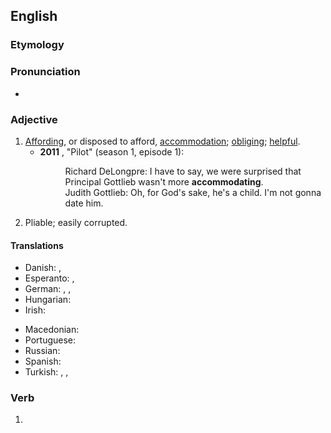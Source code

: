 ==English==

===Etymology===
{{suffix|en|accommodate|ing}}

===Pronunciation===
* {{IPA|en|/ə.ˈkɒm.ə.ˌdeɪ.tɪŋ/}}

===Adjective===
{{en-adj}}

# [[affording|Affording]], or disposed to afford, [[accommodation]]; [[obliging]]; [[helpful]].
#* '''2011''' ''{{w|Allen Gregory}}'', "Pilot" (season 1, episode 1):
#*: Richard DeLongpre: I have to say, we were surprised that Principal Gottlieb wasn't more '''accommodating'''.
#*: Judith Gottlieb: Oh, for God's sake, he's a child. I'm not gonna date him.
# Pliable; easily corrupted. <!--Chambers 1908-->

====Translations====
{{trans-top|affording accommodation}}
* Danish: {{t|da|hjælpsom}}, {{t|da|imødekommende}}
* Esperanto: {{t|eo|cedema}}, {{t|eo|akomodiĝema}}
* German: {{t+|de|entgegenkommend}}, {{t+|de|gefällig}}, {{t+|de|zuvorkommend}}
* Hungarian: {{t+|hu|előzékeny}}
* Irish: {{t|ga|áiseach}} {{qualifier|of person}}
{{trans-mid}}
* Macedonian: {{t|mk|пресретлив|m}}
* Portuguese: {{t|pt|acomodante}}
* Russian: {{t+|ru|приветливый|m}}
* Spanish: {{t+|es|acomodadizo}}
* Turkish: {{t+|tr|uysal}}, {{t+|tr|uyumlu}}, {{t+|tr|yardımsever}}
{{trans-bottom}}

===Verb===
{{head|en|verb form}}

# {{present participle of|en|accommodate|nocat=1}}